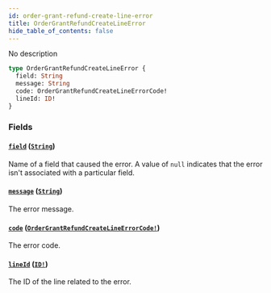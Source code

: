 ```yaml
---
id: order-grant-refund-create-line-error
title: OrderGrantRefundCreateLineError
hide_table_of_contents: false
---
```


No description

```graphql
type OrderGrantRefundCreateLineError {
  field: String
  message: String
  code: OrderGrantRefundCreateLineErrorCode!
  lineId: ID!
}
```

### Fields

#### [`field`](#) ([`String`](../../../developer/api-reference/scalars/string))

Name of a field that caused the error. A value of `null` indicates that the error isn't associated with a particular field.

#### [`message`](#) ([`String`](../../../developer/api-reference/scalars/string))

The error message.

#### [`code`](#) ([`OrderGrantRefundCreateLineErrorCode!`](../../../developer/api-reference/enums/order-grant-refund-create-line-error-code))

The error code.

#### [`lineId`](#) ([`ID!`](../../../developer/api-reference/scalars/id))

The ID of the line related to the error.
